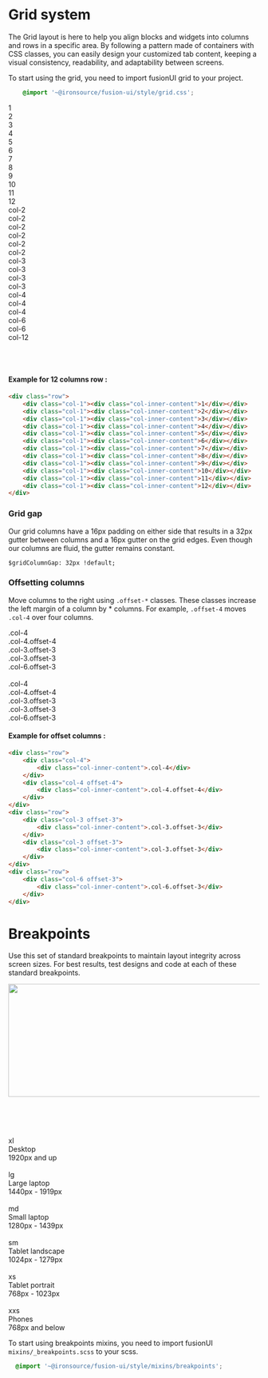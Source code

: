 
<Meta title="Styleguide/Grid system"/>

# Grid system

The Grid layout is here to help you align blocks and widgets into columns and rows in a specific area.
By following a pattern made of containers with CSS classes, you can easily design your customized tab content, keeping a visual consistency, readability, and adaptability between screens.

To start using the grid, you need to import fusionUI grid to your project.
```css
    @import '~@ironsource/fusion-ui/style/grid.css';
```

<div class="fu-grid-example-wrapper sb-unstyled">
    <div class="row">
        <div class="col-1">
            <div class="col-inner-content">1</div>
        </div>
        <div class="col-1">
            <div class="col-inner-content">2</div>
        </div>
        <div class="col-1">
            <div class="col-inner-content">3</div>
        </div>
        <div class="col-1">
            <div class="col-inner-content">4</div>
        </div>
        <div class="col-1">
            <div class="col-inner-content">5</div>
        </div>
        <div class="col-1">
            <div class="col-inner-content">6</div>
        </div>
        <div class="col-1">
            <div class="col-inner-content">7</div>
        </div>
        <div class="col-1">
            <div class="col-inner-content">8</div>
        </div>
        <div class="col-1">
            <div class="col-inner-content">9</div>
        </div>
        <div class="col-1">
            <div class="col-inner-content">10</div>
        </div>
        <div class="col-1">
            <div class="col-inner-content">11</div>
        </div>
        <div class="col-1">
            <div class="col-inner-content">12</div>
        </div>
    </div>
    <div class="row">
        <div class="col-2">
            <div class="col-inner-content">col-2</div>
        </div>
        <div class="col-2">
            <div class="col-inner-content">col-2</div>
        </div>
        <div class="col-2">
            <div class="col-inner-content">col-2</div>
        </div>
        <div class="col-2">
            <div class="col-inner-content">col-2</div>
        </div>
        <div class="col-2">
            <div class="col-inner-content">col-2</div>
        </div>
        <div class="col-2">
            <div class="col-inner-content">col-2</div>
        </div>
    </div>
    <div class="row">
        <div class="col-3">
            <div class="col-inner-content">col-3</div>
        </div>
        <div class="col-3">
            <div class="col-inner-content">col-3</div>
        </div>
        <div class="col-3">
            <div class="col-inner-content">col-3</div>
        </div>
        <div class="col-3">
            <div class="col-inner-content">col-3</div>
        </div>
    </div>
    <div class="row">
        <div class="col-4">
            <div class="col-inner-content">col-4</div>
        </div>
        <div class="col-4">
            <div class="col-inner-content">col-4</div>
        </div>
        <div class="col-4">
            <div class="col-inner-content">col-4</div>
        </div>
    </div>
    <div class="row">
        <div class="col-6">
            <div class="col-inner-content">col-6</div>
        </div>
        <div class="col-6">
            <div class="col-inner-content">col-6</div>
        </div>
    </div>
    <div class="row">
        <div class="col-12">
            <div class="col-inner-content">col-12</div>
        </div>
    </div>
</div>

<br/><br/>

#### Example for 12 columns row :
```html
<div class="row">
    <div class="col-1"><div class="col-inner-content">1</div></div>
    <div class="col-1"><div class="col-inner-content">2</div></div>
    <div class="col-1"><div class="col-inner-content">3</div></div>
    <div class="col-1"><div class="col-inner-content">4</div></div>
    <div class="col-1"><div class="col-inner-content">5</div></div>
    <div class="col-1"><div class="col-inner-content">6</div></div>
    <div class="col-1"><div class="col-inner-content">7</div></div>
    <div class="col-1"><div class="col-inner-content">8</div></div>
    <div class="col-1"><div class="col-inner-content">9</div></div>
    <div class="col-1"><div class="col-inner-content">10</div></div>
    <div class="col-1"><div class="col-inner-content">11</div></div>
    <div class="col-1"><div class="col-inner-content">12</div></div>
</div>
```

### Grid gap
Our grid columns have a 16px padding on either side that results in a 32px gutter between columns and a 16px gutter on the grid edges. Even though our columns are fluid, the gutter remains constant.

`$gridColumnGap: 32px !default;`

<div class="fu-gap-example-holder">
    <div class="row">
        <div class="col-2">
            <div class="col-inner"></div>
        </div>
        <div class="col-2">
            <div class="col-inner"></div>
        </div>
        <div class="col-2">
            <div class="col-inner"></div>
        </div>
        <div class="col-2">
            <div class="col-inner"></div>
        </div>
        <div class="col-2">
            <div class="col-inner"></div>
        </div>
        <div class="col-2">
            <div class="col-inner"></div>
        </div>
    </div>
</div>

### Offsetting columns
Move columns to the right using `.offset-*` classes. These classes increase the left margin of a column by * columns. For example, `.offset-4` moves `.col-4` over four columns.

<div class="fu-grid-example-wrapper sb-unstyled">
    <div class="row">
        <div class="col-4">
            <div class="col-inner-content">.col-4</div>
        </div>
        <div class="col-4 offset-4">
            <div class="col-inner-content">.col-4.offset-4</div>
        </div>
    </div>
    <div class="row">
        <div class="col-3 offset-3">
            <div class="col-inner-content">.col-3.offset-3</div>
        </div>
        <div class="col-3 offset-3">
            <div class="col-inner-content">.col-3.offset-3</div>
        </div>
    </div>
    <div class="row">
        <div class="col-6 offset-3">
            <div class="col-inner-content">.col-6.offset-3</div>
        </div>
    </div>
</div>
<br/>
<div class="fu-grid-example-wrapper sb-unstyled">
    <div class="row">
        <div class="col-4">
            <div class="col-inner-content">.col-4</div>
        </div>
        <div class="col-4 offset-4">
            <div class="col-inner-content">.col-4.offset-4</div>
        </div>
    </div>
    <div class="row">
        <div class="col-3 offset-3">
            <div class="col-inner-content">.col-3.offset-3</div>
        </div>
        <div class="col-3 offset-3">
            <div class="col-inner-content">.col-3.offset-3</div>
        </div>
    </div>
    <div class="row">
        <div class="col-6 offset-3">
            <div class="col-inner-content">.col-6.offset-3</div>
        </div>
    </div>
</div>

#### Example for offset columns :
```html
<div class="row">
    <div class="col-4">
        <div class="col-inner-content">.col-4</div>
    </div>
    <div class="col-4 offset-4">
        <div class="col-inner-content">.col-4.offset-4</div>
    </div>
</div>
<div class="row">
    <div class="col-3 offset-3">
        <div class="col-inner-content">.col-3.offset-3</div>
    </div>
    <div class="col-3 offset-3">
        <div class="col-inner-content">.col-3.offset-3</div>
    </div>
</div>
<div class="row">
    <div class="col-6 offset-3">
        <div class="col-inner-content">.col-6.offset-3</div>
    </div>
</div>
```
# Breakpoints
Use this set of standard breakpoints to maintain layout integrity across screen sizes. For best results, test designs and code at each of these standard breakpoints.

<div class="fu-grid-example-wrapper sb-unstyled" style={{display: 'flex', justifyContent: "center"}}>
    <img src="https://fusion.ironsrc.net/assets/images/grid-breakpoints@2x.webp" height="226" width="634"/>
</div>

<br/><br/>

<div class="sb-unstyled" style={{color: 'rgb(13, 20, 140)', fontSize: 14}}>
    <div class="row fu-breakpoint">
        <div class="col-1" style={{display: "flex", justifyContent: "center"}}><div class="fu-breakpoint_xl">&nbsp;</div></div>
        <div class="col-1" ><div class="fu-breakpoint-name">xl</div></div>
        <div class="col-3 fu-breakpoint-description" >Desktop</div>
        <div class="col-7" >1920px and up</div>
    </div>
    <div class="row fu-breakpoint">
        <div class="col-1" style={{display: "flex", justifyContent: "center"}}><div class="fu-breakpoint_lg">&nbsp;</div></div>
        <div class="col-1" ><div class="fu-breakpoint-name">lg</div></div>
        <div class="col-3 fu-breakpoint-description" >Large laptop</div>
        <div class="col-7" >1440px - 1919px</div>
    </div>
    <div class="row fu-breakpoint">
        <div class="col-1" style={{display: "flex", justifyContent: "center"}}><div class="fu-breakpoint_md">&nbsp;</div></div>
        <div class="col-1" ><div class="fu-breakpoint-name">md</div></div>
        <div class="col-3 fu-breakpoint-description" >Small laptop</div>
        <div class="col-7" >1280px - 1439px</div>
    </div>
    <div class="row fu-breakpoint">
        <div class="col-1" style={{display: "flex", justifyContent: "center"}}><div class="fu-breakpoint_sm">&nbsp;</div></div>
        <div class="col-1" ><div class="fu-breakpoint-name">sm</div></div>
        <div class="col-3 fu-breakpoint-description" >Tablet landscape</div>
        <div class="col-7" >1024px - 1279px</div>
    </div>
    <div class="row fu-breakpoint">
        <div class="col-1" style={{display: "flex", justifyContent: "center"}}><div class="fu-breakpoint_xs">&nbsp;</div></div>
        <div class="col-1" ><div class="fu-breakpoint-name">xs</div></div>
        <div class="col-3 fu-breakpoint-description" >Tablet portrait</div>
        <div class="col-7" >768px - 1023px</div>
    </div>
    <div class="row fu-breakpoint">
        <div class="col-1" style={{display: "flex", justifyContent: "center"}}><div class="fu-breakpoint_xxs">&nbsp;</div></div>
        <div class="col-1" ><div class="fu-breakpoint-name">xxs</div></div>
        <div class="col-3 fu-breakpoint-description" >Phones</div>
        <div class="col-7" >768px and below</div>
    </div>
</div>

To start using breakpoints mixins, you need to import fusionUI `mixins/_breakpoints.scss` to your scss.

```css
  @import '~@ironsource/fusion-ui/style/mixins/breakpoints';
```
